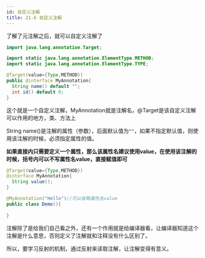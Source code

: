 ```yaml
---
id: 自定义注解
title: 21.6 自定义注解
---
```


了解了元注解之后，就可以自定义注解了



```java
import java.lang.annotation.Target;

import static java.lang.annotation.ElementType.METHOD;
import static java.lang.annotation.ElementType.TYPE;

@Target(value={Type,METHOD})
public @interface MyAnnotation{
  String name() default "";
  int id() default 0;
}
```

这个就是一个自定义注解，MyAnnotation就是注解名，@Target是该自定义注解可以作用的地方，类、方法上

String name()是注解的属性（参数），后面默认值为`""`，如果不指定默认值，则使用该注解的时候，必须指定属性的值。

**如果直接内只需要定义一个属性，那么该属性名建议使用value，在使用该注解的时候，括号内可以不写属性名value，直接赋值即可**

```java
@Target(value={Type,METHOD})
@interface MyAnnotation{
  String value();
}

@MyAnnotation("Hello")//可以省略属性名value
public class Demo(){
  
}
```



注解除了是给我们自己看之外，还有一个作用就是给编译器看，让编译器知道这个注解是什么意思，否则定义了注解就和注释没有什么区别了。

所以，要学习反射的机制，通过反射来读取注解，让注解变得有意义。